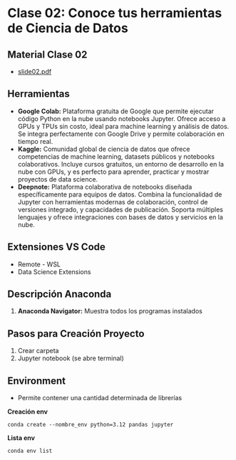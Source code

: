 # Clase 02: Conoce tus herramientas de Ciencia de Datos

## Material Clase 02
- [slide02.pdf](/bootcamps/codfacilito/cft001/docs/slide02.pdf)

## Herramientas

- **Google Colab:** Plataforma gratuita de Google que permite ejecutar código Python en la nube usando notebooks Jupyter. Ofrece acceso a GPUs y TPUs sin costo, ideal para machine learning y análisis de datos. Se integra perfectamente con Google Drive y permite colaboración en tiempo real.
- **Kaggle:** Comunidad global de ciencia de datos que ofrece competencias de machine learning, datasets públicos y notebooks colaborativos. Incluye cursos gratuitos, un entorno de desarrollo en la nube con GPUs, y es perfecto para aprender, practicar y mostrar proyectos de data science.
- **Deepnote:** Plataforma colaborativa de notebooks diseñada específicamente para equipos de datos. Combina la funcionalidad de Jupyter con herramientas modernas de colaboración, control de versiones integrado, y capacidades de publicación. Soporta múltiples lenguajes y ofrece integraciones con bases de datos y servicios en la nube.

## Extensiones VS Code
- Remote - WSL
- Data Science Extensions

## Descripción Anaconda

1. **Anaconda Navigator:** Muestra todos los programas instalados

## Pasos para Creación Proyecto

1. Crear carpeta
2. Jupyter notebook (se abre terminal)

## Environment
- Permite contener una cantidad determinada de librerías

**Creación env**
```shell
conda create --nombre_env python=3.12 pandas jupyter
```

**Lista env**
```shell
conda env list
```
